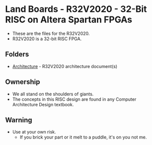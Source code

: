 = Land Boards - R32V2020 - 32-Bit RISC on Altera Spartan FPGAs =

* These are the files for the R32V2020.
* R32V2020 is a 32-bit RISC FPGA.

== Folders ==

* [[Architecture]] - R32V2020 architecture document(s)

== Ownership ==

* We all stand on the shoulders of giants.
* The concepts in this RISC design are found in any Computer Architecture Design textbook.

== Warning ==

* Use at your own risk.
** If you brick your part or it melt to a puddle, it's on you not me.
